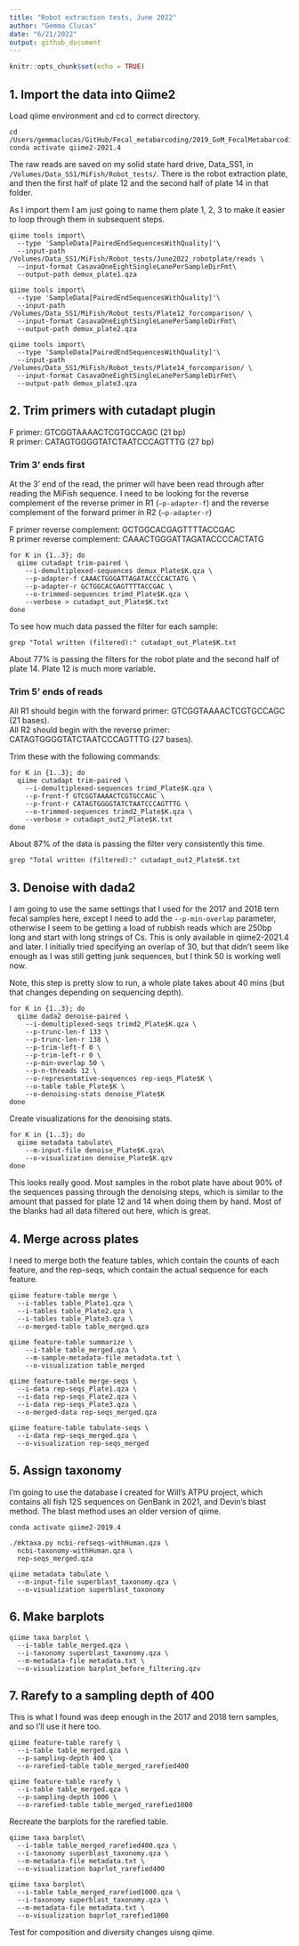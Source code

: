 ```yaml
---
title: "Robot extraction tests, June 2022"
author: "Gemma Clucas"
date: "6/21/2022"
output: github_document
---
```


```r
knitr::opts_chunk$set(echo = TRUE)
```

## 1. Import the data into Qiime2
Load qiime environment and cd to correct directory.
```
cd /Users/gemmaclucas/GitHub/Fecal_metabarcoding/2019_GoM_FecalMetabarcoding/Robot_extraction_test
conda activate qiime2-2021.4
```
The raw reads are saved on my solid state hard drive, Data_SS1, in `/Volumes/Data_SS1/MiFish/Robot_tests/`. There is the robot extraction plate, and then the first half of plate 12 and the second half of plate 14 in that folder. 

As I import them I am just going to name them plate 1, 2, 3 to make it easier to loop through them in subsequent steps.
```
qiime tools import\
  --type 'SampleData[PairedEndSequencesWithQuality]'\
  --input-path /Volumes/Data_SS1/MiFish/Robot_tests/June2022_robotplate/reads \
  --input-format CasavaOneEightSingleLanePerSampleDirFmt\
  --output-path demux_plate1.qza
 
qiime tools import\
  --type 'SampleData[PairedEndSequencesWithQuality]'\
  --input-path /Volumes/Data_SS1/MiFish/Robot_tests/Plate12_forcomparison/ \
  --input-format CasavaOneEightSingleLanePerSampleDirFmt\
  --output-path demux_plate2.qza
  
qiime tools import\
  --type 'SampleData[PairedEndSequencesWithQuality]'\
  --input-path /Volumes/Data_SS1/MiFish/Robot_tests/Plate14_forcomparison/ \
  --input-format CasavaOneEightSingleLanePerSampleDirFmt\
  --output-path demux_plate3.qza
```
  
## 2. Trim primers with cutadapt plugin

F primer: GTCGGTAAAACTCGTGCCAGC (21 bp)  
R primer: CATAGTGGGGTATCTAATCCCAGTTTG (27 bp)

### Trim 3' ends first
At the 3' end of the read, the primer will have been read through after reading the MiFish sequence. I need to be looking for the reverse complement of the reverse primer in R1 (```—p-adapter-f```) and the reverse complement of the forward primer in R2 (```—p-adapter-r```)

F primer reverse complement: GCTGGCACGAGTTTTACCGAC    
R primer reverse complement: CAAACTGGGATTAGATACCCCACTATG

```
for K in {1..3}; do
  qiime cutadapt trim-paired \
    --i-demultiplexed-sequences demux_Plate$K.qza \
    --p-adapter-f CAAACTGGGATTAGATACCCCACTATG \
    --p-adapter-r GCTGGCACGAGTTTTACCGAC \
    --o-trimmed-sequences trimd_Plate$K.qza \
    --verbose > cutadapt_out_Plate$K.txt
done
```

To see how much data passed the filter for each sample:
```
grep "Total written (filtered):" cutadapt_out_Plate$K.txt 
```
About 77% is passing the filters for the robot plate and the second half of plate 14. Plate 12 is much more variable.

### Trim 5' ends of reads

All R1 should begin with the forward primer: GTCGGTAAAACTCGTGCCAGC (21 bases).  
All R2 should begin with the reverse primer: CATAGTGGGGTATCTAATCCCAGTTTG (27 bases).

Trim these with the following commands:

```
for K in {1..3}; do
  qiime cutadapt trim-paired \
    --i-demultiplexed-sequences trimd_Plate$K.qza \
    --p-front-f GTCGGTAAAACTCGTGCCAGC \
    --p-front-r CATAGTGGGGTATCTAATCCCAGTTTG \
    --o-trimmed-sequences trimd2_Plate$K.qza \
    --verbose > cutadapt_out2_Plate$K.txt
done
```
About 87% of the data is passing the filter very consistently this time.
```
grep "Total written (filtered):" cutadapt_out2_Plate$K.txt
```

## 3. Denoise with dada2

I am going to use the same settings that I used for the 2017 and 2018 tern fecal samples here, except I need to add the ```--p-min-overlap``` parameter, otherwise I seem to be getting a load of rubbish reads which are 250bp long and start with long strings of Cs. This is only available in qiime2-2021.4 and later. I initially tried specifying an overlap of 30, but that didn't seem like enough as I was still getting junk sequences, but I think 50 is working well now.

Note, this step is pretty slow to run, a whole plate takes about 40 mins (but that changes depending on sequencing depth).

```
for K in {1..3}; do
  qiime dada2 denoise-paired \
    --i-demultiplexed-seqs trimd2_Plate$K.qza \
    --p-trunc-len-f 133 \
    --p-trunc-len-r 138 \
    --p-trim-left-f 0 \
    --p-trim-left-r 0 \
    --p-min-overlap 50 \
    --p-n-threads 12 \
    --o-representative-sequences rep-seqs_Plate$K \
    --o-table table_Plate$K \
    --o-denoising-stats denoise_Plate$K
done
```

Create visualizations for the denoising stats.
```
for K in {1..3}; do  
  qiime metadata tabulate\
    --m-input-file denoise_Plate$K.qza\
    --o-visualization denoise_Plate$K.qzv
done
```
This looks really good. Most samples in the robot plate have about 90% of the sequences passing through the denoising steps, which is similar to the amount that passed for plate 12 and 14 when doing them by hand. Most of the blanks had all data filtered out here, which is great.

## 4. Merge across plates

I need to merge both the feature tables, which contain the counts of each feature, and the rep-seqs, which contain the actual sequence for each feature. 

```
qiime feature-table merge \
  --i-tables table_Plate1.qza \
  --i-tables table_Plate2.qza \
  --i-tables table_Plate3.qza \
  --o-merged-table table_merged.qza
  
qiime feature-table summarize \
    --i-table table_merged.qza \
    --m-sample-metadata-file metadata.txt \
    --o-visualization table_merged
  
qiime feature-table merge-seqs \
  --i-data rep-seqs_Plate1.qza \
  --i-data rep-seqs_Plate2.qza \
  --i-data rep-seqs_Plate3.qza \
  --o-merged-data rep-seqs_merged.qza
  
qiime feature-table tabulate-seqs \
  --i-data rep-seqs_merged.qza \
  --o-visualization rep-seqs_merged
```

## 5. Assign taxonomy

I'm going to use the database I created for Will's ATPU project, which contains all fish 12S sequences on GenBank in 2021, and Devin's blast method. The blast method uses an older version of qiime.

```
conda activate qiime2-2019.4

./mktaxa.py ncbi-refseqs-withHuman.qza \
  ncbi-taxonomy-withHuman.qza \
  rep-seqs_merged.qza
  
qiime metadata tabulate \
  --m-input-file superblast_taxonomy.qza \
  --o-visualization superblast_taxonomy
```

## 6. Make barplots

```
qiime taxa barplot \
  --i-table table_merged.qza \
  --i-taxonomy superblast_taxonomy.qza \
  --m-metadata-file metadata.txt \
  --o-visualization barplot_before_filtering.qzv
```


## 7. Rarefy to a sampling depth of 400

This is what I found was deep enough in the 2017 and 2018 tern samples, and so I'll use it here too.

```
qiime feature-table rarefy \
  --i-table table_merged.qza \
  --p-sampling-depth 400 \
  --o-rarefied-table table_merged_rarefied400 
  
qiime feature-table rarefy \
  --i-table table_merged.qza \
  --p-sampling-depth 1000 \
  --o-rarefied-table table_merged_rarefied1000 
```

Recreate the barplots for the rarefied table.
```
qiime taxa barplot\
  --i-table table_merged_rarefied400.qza \
  --i-taxonomy superblast_taxonomy.qza \
  --m-metadata-file metadata.txt \
  --o-visualization baprlot_rarefied400
  
qiime taxa barplot\
  --i-table table_merged_rarefied1000.qza \
  --i-taxonomy superblast_taxonomy.qza \
  --m-metadata-file metadata.txt \
  --o-visualization baprlot_rarefied1000
```

Test for composition and diversity changes uisng qiime.